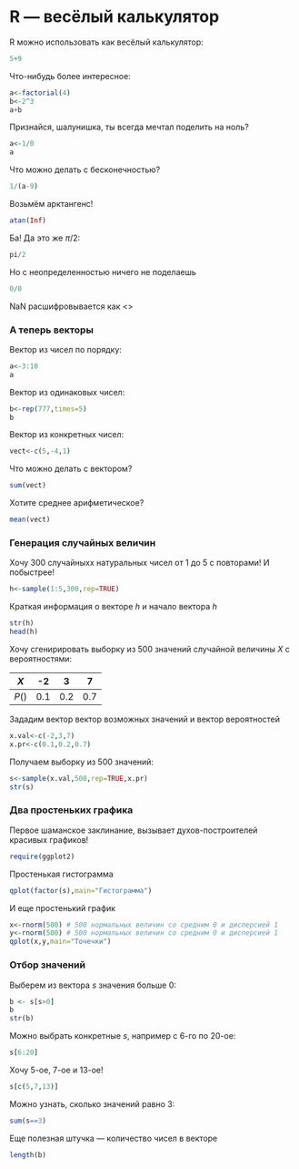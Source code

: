 # R --- весёлый калькулятор

R можно использовать как весёлый калькулятор:
```r
5+9
```



Что-нибудь более интересное:
```r
a<-factorial(4)
b<-2^3
a+b
```

Признайся, шалунишка, ты всегда мечтал поделить на ноль?
```r
a<-1/0
a
```

Что можно делать с бесконечностью?
```r
1/(a-9)
```

Возьмём арктангенс!
```r
atan(Inf)
```

Ба! Да это же $\pi/2$:
```r
pi/2
```

Но с неопределенностью ничего не поделаешь 
```r
0/0
```

NaN расшифровывается как <<Not a Number>>
  
### А теперь векторы

Вектор из чисел по порядку:
```r
a<-3:10
a
```

Вектор из одинаковых чисел:
```r
b<-rep(777,times=5)
b
```

Вектор из конкретных чисел:
```r
vect<-c(5,-4,1)
```

Что можно делать с вектором?
```r
sum(vect)
```

Хотите среднее арифметическое?
```r
mean(vect)
```

### Генерация случайных величин

Хочу 300 случайныхх натуральных чисел от 1 до 5 с повторами! И побыстрее!
```r
h<-sample(1:5,300,rep=TRUE)
```

Краткая информация о векторе $h$ и начало вектора $h$
```r
str(h)
head(h)
```

Хочу сгенирировать выборку из 500 значений случайной величины $X$ с вероятностями:

$X$   |  -2 | 3   | 7
------|-----|-----|-----
$P()$ | 0.1 | 0.2 | 0.7

Зададим вектор вектор возможных значений и вектор вероятностей
```r
x.val<-c(-2,3,7)
x.pr<-c(0.1,0.2,0.7)
```

Получаем выборку из 500 значений:
```r
s<-sample(x.val,500,rep=TRUE,x.pr)
str(s)
```

### Два простеньких графика

Первое шаманское заклинание, вызывает духов-построителей красивых графиков!
```r
require(ggplot2)
```

Простенькая гистограмма
```r
qplot(factor(s),main="Гистограмма")
```

И еще простенький график
```r
x<-rnorm(500) # 500 нормальных величин со средним 0 и дисперсией 1
y<-rnorm(500) # 500 нормальных величин со средним 0 и дисперсией 1
qplot(x,y,main="Точечки")
```


### Отбор значений

Выберем из вектора $s$ значения больше $0$:
```r
b <- s[s>0]
b
str(b)
```

Можно выбрать конкретные $s$, например с 6-го по 20-ое:
```r
s[6:20]
```

Хочу 5-ое, 7-ое и 13-ое!
```r
s[c(5,7,13)]
```

Можно узнать, сколько значений равно 3:
```r
sum(s==3)
```

Еще полезная штучка --- количество чисел в векторе
```r
length(b)
```
